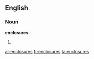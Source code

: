 ==English==

===Noun===
'''enclosures'''

# {{plural of|enclosure}}

[[ar:enclosures]]
[[fr:enclosures]]
[[ta:enclosures]]
